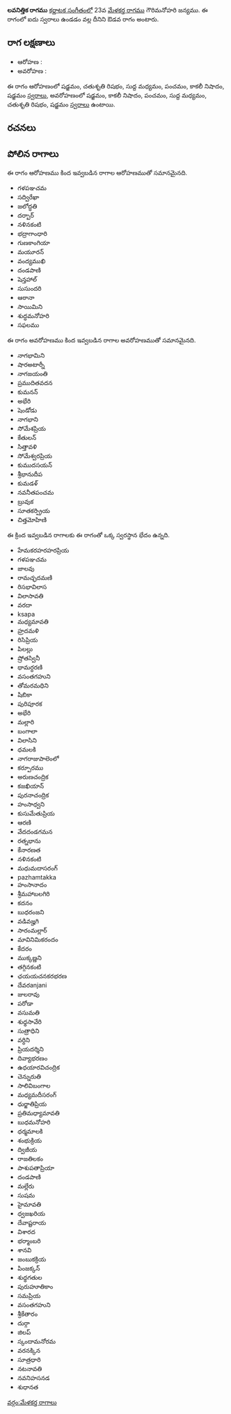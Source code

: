 {{Infobox ragam
	| name          	= లవనిత్తిక
	| synonym	    	= 
	| mela          	= 
	| chakra        	= 
	| janaka        	= 
	| type          	= ఔడవ
	| arohanam      	= {{svaraC|S|R2|M1|P|N3|S'}} 
	| avarohanam    	= {{svaraC|S'|N3|P|M1|R2|S}}
	| jeeva         	=
	| chhaya        	=
	| nyasa         	=
	| vishesha      	= 
	| equivalent  		= 
}}
{{కర్ణాటక సంగీత రాగాలు}}
'''లవనిత్తిక రాగము''' [[కర్ణాటక సంగీతం]]లో 23వ [[మేళకర్త రాగము]] గౌరిమనోహరి జన్యము.  ఈ రాగంలో ఐదు స్వరాలు ఉండడం వల్ల దీనిని ఔడవ రాగం అంటారు.


==రాగ లక్షణాలు==


* ఆరోహణ : {{svaraC|S|R2|M1|P|N3|S'}} 
* అవరోహణ : {{svaraC|S'|N3|P|M1|R2|S}}

ఈ రాగం ఆరోహణంలో షడ్జమం, చతుశృతి రిషభం, సుద్ద మధ్యమం, పంచమం, కాకలీ నిషాదం, షడ్జమం [[స్వరాలు]], అవరోహణంలో షడ్జమం, కాకలీ నిషాదం, పంచమం, సుద్ద మధ్యమం, చతుశృతి రిషభం, షడ్జమం [[స్వరాలు]] ఉంటాయి.

==రచనలు==



==పోలిన రాగాలు==
ఈ రాగం ఆరోహణము కింద ఇవ్వబడిన రాగాల ఆరోహణముతో సమానమైనది.
* గళపఞచమ
* సద్విరేఖా
* జలోద్ధతి
* దర్బార్
* నళినకంటి
* భద్రాగాంధారి
* గుణకాంగియా
* మయూరన్
* వంద్యముఖి
* దండపాణి
* షెన్తహాల్
* సుసుందరి
* ఆఠానా
* సాయిమిని
* శుద్ధమనోహరి
* సఫలము

ఈ రాగం అవరోహణము కింద ఇవ్వబడిన రాగాల అవరోహణముతో సమానమైనది.
* నాగభామిని
* షారఅటార్నీ
* నాగజయంతి
* ప్రముదితవదన
* కుమనన్
* అభేరి
* షెండోడు
* నాగభాని
* సోమేశప్రియ
* కేతులన్
* సిత్తావళి
* సోమేశ్వరప్రియ
* కుముదసయన్
* శ్రీభానుదీప
* కుమడళ్
* నవనీతపంచమ
* బ్రువుక
* సూతకర్ప్రియ
* చిత్తమోహిణి

ఈ క్రింద ఇవ్వబడిన రాగాలకు ఈ రాగంతో ఒక్క స్వరస్థాన భేదం ఉన్నది.
* హేమకరహరహరప్రియ
* గళపఞచమ
* జాలవు
* రామచ్ఛదమణి
* రిసభావిలాస
* విలాసావతి
* వరదా
* ksapa
* మధ్యమావతి
* హ్రదమళి
* రిసిప్రియ
* పిలల్లు
* ష్రోతస్వినీ
* థామర్ధరణి
* వసంతగహుని
* తోమరమధిని
* షిబికా
* పురిపూరక
* అభేరి
* మల్లారి
* బంగాలా
* విలాసిని
* ధమలకి
* నాగరాజుపాలెంలో
* కర్పూరము
* అరుణచంద్రిక
* కజఖియాన్
* పురనాచంద్రిక
* హంసాధ్వని
* కుసుమేతుప్రియ
* ఆరణి
* వేదదండగమన
* రత్నభాను
* కేనారణత
* నళినకంటి
* మధుమదాసరంగ్
* pazhamtakka
* హంసానాదం
* శ్రీమహాబలగిరి
* కదనం
* బుధరంజని
* వడివజ్హగి
* సారంమల్లార్
* మావినిమికరందం
* కేదరం
* ముక్కణ్ణని
* తగ్గినకంటి
* ఛయయచనకరభరణ
* దేవరanjani
* జులరావు
* పరోడా
* వసుమతి
* శుధ్ధసావేరి
* సుత్రాధిని
* వర్ధిని
* ప్రియదర్శిని
* దివ్యాభరణం
* ఉధయారవిచంద్రిక
* చెన్నురుతి
* సాలివిబంగాల
* మధ్యమదీసరంగ్
* ధుర్జాతిప్రియ
* ప్రతిమధ్యామావతి
* బుధమనోహరి
* ధర్మమాలకి
* శంభుక్రియ
* ద్విజీయ
* రాజతిలకం
* పాశుపతాప్రియా
* దండపాణి
* మల్లేరు
* సుషమ
* హైమావతి
* ధ్వజఖరియ
* దేవాష్టరాయ
* విశారద
* భర్మాంబరి
* శానవి
* జంబుకక్రియ
* పింజక్కన్
* శుధ్ధగతుల
* పురుహూతికాం
* సమప్రియ
* వసంతగహుని
* శ్రీకేతారం
* దుర్గా
* జిలప్
* స్కందామనోరమ
* వరనక్కిన
* సూత్రధారి
* నటనావతి
* నవనిహసనడ
* శుధానత



[[వర్గం:మేళకర్త రాగాలు]]